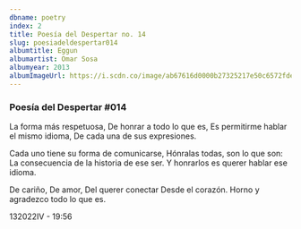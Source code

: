 ```yaml
---
dbname: poetry
index: 2
title: Poesía del Despertar no. 14
slug: poesiadeldespertar014
albumtitle: Eggun
albumartist: Omar Sosa
albumyear: 2013
albumImageUrl: https://i.scdn.co/image/ab67616d0000b27325217e50c6572fdedf016af2
---
```


### Poesía del Despertar #014

La forma más respetuosa,
De honrar a todo lo que es,
Es permitirme hablar el mismo idioma,
De cada una de sus expresiones.

Cada uno tiene su forma de comunicarse,
Hónralas todas, son lo que son:
La consecuencia de la historia de ese ser.
Y honrarlos es querer hablar ese idioma.

De cariño,
De amor,
Del querer conectar
Desde el corazón.
Horno y agradezco todo lo que es.

132022IV - 19:56
